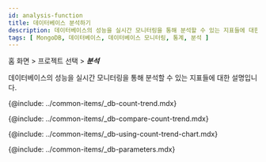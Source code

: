```yaml
---
id: analysis-function
title: 데이터베이스 분석하기
description: 데이터베이스의 성능을 실시간 모니터링을 통해 분석할 수 있는 지표들에 대한 설명입니다.
tags: [ MongoDB, 데이터베이스, 데이터베이스 모니터링, 통계, 분석 ]
---
```


홈 화면 > 프로젝트 선택 > ***분석***

데이터베이스의 성능을 실시간 모니터링을 통해 분석할 수 있는 지표들에 대한 설명입니다.

{@include: ../common-items/_db-count-trend.mdx}

{@include: ../common-items/_db-compare-count-trend.mdx}

{@include: ../common-items/_db-using-count-trend-chart.mdx}

<!-- {@include: ../common-items/_db-locktree.mdx} -->

<!-- mysql, mriadb 지원 -->
<!-- {@include: ../common-items/_db-deadlock.mdx} -->

<!-- oracle, tibero -->
<!-- {@include: ../common-items/_db-parallel-query-tree.mdx} -->

{@include: ../common-items/_db-parameters.mdx} 